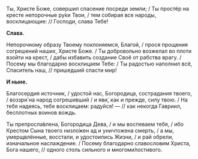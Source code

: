 Ты, Христе Боже, совершил спасение посреди земли; / Ты простёр на кресте непорочные ру́ки Твои, / тем собирая все народы, восклицающие: // Господи, слава Тебе!

**Слава.** 

Непорочному образу Твоему поклоняемся, Благой, / прося прощения согрешений наших, Христе Боже. / Ты добровольно возжелал во плоти взойти на крест, / дабы избавить создание Своё от рабства врагу. / Посему мы благодарно восклицаем Тебе: / Ты радостью наполнил всё, Спаситель наш, // пришедший спасти мир!

**И ныне.**

Благосердия источник, / удостой нас, Богородица, сострадания твоего, / воззри́ на народ согрешивший / и яви́, как и прежде, силу твою. / На тебя надеясь, тебе восклицаем: радуйся! — // как некогда Гавриил, бесплотных воинов вождь.

Ты препросла́влена, Богородица Дева, / и мы воспеваем тебя, / ибо Крестом Сына твоего низло́жен ад и уничтожена смерть, / а мы, умерщвлённые, восстали, и удостоились Жизни, / и рай обрели, изначальное наслаждение. / Посему благодарно славословим Христа, Бога нашего, // одного столь сильного и многоми́лостивого.

